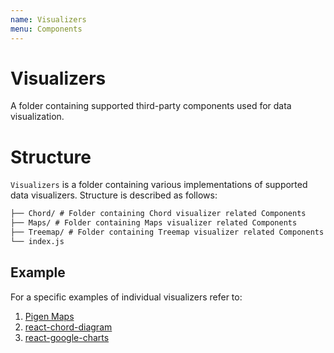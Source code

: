 ```yaml
---
name: Visualizers
menu: Components
---
```



# Visualizers

A folder containing supported third-party components used for data visualization.

# Structure

`Visualizers` is a folder containing various implementations of supported data visualizers. Structure is described as follows:

```.md
├── Chord/ # Folder containing Chord visualizer related Components
├── Maps/ # Folder containing Maps visualizer related Components
├── Treemap/ # Folder containing Treemap visualizer related Components
└── index.js
```

## Example

For a specific examples of individual visualizers refer to:

1. [Pigen Maps](https://github.com/mariusandra/pigeon-maps)
1. [react-chord-diagram](https://github.com/langfordG/react-chord-diagram)
1. [react-google-charts](https://github.com/RakanNimer/react-google-charts)
